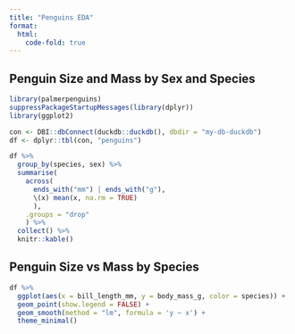 ```yaml
---
title: "Penguins EDA"
format:
  html:
    code-fold: true
---
```


## Penguin Size and Mass by Sex and Species

```r
library(palmerpenguins)
suppressPackageStartupMessages(library(dplyr))
library(ggplot2)
```

```r
con <- DBI::dbConnect(duckdb::duckdb(), dbdir = "my-db-duckdb")
df <- dplyr::tbl(con, "penguins")
```

```r
df %>%
  group_by(species, sex) %>%
  summarise(
    across(
      ends_with("mm") | ends_with("g"),  
      \(x) mean(x, na.rm = TRUE)
      ), 
    .groups = "drop"
    ) %>%
  collect() %>% 
  knitr::kable()
```

## Penguin Size vs Mass by Species

```r
df %>%
  ggplot(aes(x = bill_length_mm, y = body_mass_g, color = species)) +
  geom_point(show.legend = FALSE) + 
  geom_smooth(method = "lm", formula = 'y ~ x') + 
  theme_minimal()
```



